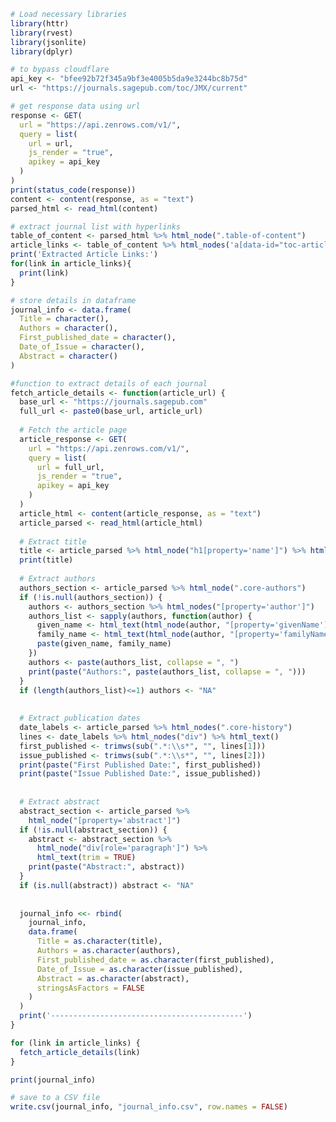 ```{r}
# Load necessary libraries
library(httr)
library(rvest)
library(jsonlite)
library(dplyr)

# to bypass cloudflare
api_key <- "bfee92b72f345a9bf3e4005b5da9e3244bc8b75d"
url <- "https://journals.sagepub.com/toc/JMX/current"

# get response data using url
response <- GET(
  url = "https://api.zenrows.com/v1/",
  query = list(
    url = url,
    js_render = "true",
    apikey = api_key
  )
)
print(status_code(response))
content <- content(response, as = "text")
parsed_html <- read_html(content)

# extract journal list with hyperlinks
table_of_content <- parsed_html %>% html_node(".table-of-content") 
article_links <- table_of_content %>% html_nodes('a[data-id="toc-article-title"]') %>% html_attr("href")
print('Extracted Article Links:')
for(link in article_links){
  print(link)
}

# store details in dataframe
journal_info <- data.frame(
  Title = character(),
  Authors = character(),
  First_published_date = character(),
  Date_of_Issue = character(),
  Abstract = character()
)

#function to extract details of each journal
fetch_article_details <- function(article_url) {
  base_url <- "https://journals.sagepub.com"
  full_url <- paste0(base_url, article_url)
  
  # Fetch the article page
  article_response <- GET(
    url = "https://api.zenrows.com/v1/",
    query = list(
      url = full_url,
      js_render = "true",
      apikey = api_key
    )
  )
  article_html <- content(article_response, as = "text")
  article_parsed <- read_html(article_html)
  
  # Extract title
  title <- article_parsed %>% html_node("h1[property='name']") %>% html_text(trim = TRUE)
  print(title)
  
  # Extract authors
  authors_section <- article_parsed %>% html_node(".core-authors")
  if (!is.null(authors_section)) {
    authors <- authors_section %>% html_nodes("[property='author']")
    authors_list <- sapply(authors, function(author) {
      given_name <- html_text(html_node(author, "[property='givenName']"))
      family_name <- html_text(html_node(author, "[property='familyName']"))
      paste(given_name, family_name)
    })
    authors <- paste(authors_list, collapse = ", ")
    print(paste("Authors:", paste(authors_list, collapse = ", ")))
  }
  if (length(authors_list)<=1) authors <- "NA"
  
  
  # Extract publication dates
  date_labels <- article_parsed %>% html_nodes(".core-history")
  lines <- date_labels %>% html_nodes("div") %>% html_text()
  first_published <- trimws(sub(".*:\\s*", "", lines[1]))
  issue_published <- trimws(sub(".*:\\s*", "", lines[2]))
  print(paste("First Published Date:", first_published))
  print(paste("Issue Published Date:", issue_published))
  
  
  # Extract abstract
  abstract_section <- article_parsed %>%
    html_node("[property='abstract']")
  if (!is.null(abstract_section)) {
    abstract <- abstract_section %>%
      html_node("div[role='paragraph']") %>%
      html_text(trim = TRUE)
    print(paste("Abstract:", abstract))
  }
  if (is.null(abstract)) abstract <- "NA"
  
  
  journal_info <<- rbind(
    journal_info,
    data.frame(
      Title = as.character(title),
      Authors = as.character(authors),
      First_published_date = as.character(first_published),
      Date_of_Issue = as.character(issue_published),
      Abstract = as.character(abstract),
      stringsAsFactors = FALSE
    )
  )
  print('-------------------------------------------')
}

for (link in article_links) {
  fetch_article_details(link)
}

print(journal_info)

# save to a CSV file
write.csv(journal_info, "journal_info.csv", row.names = FALSE)
```